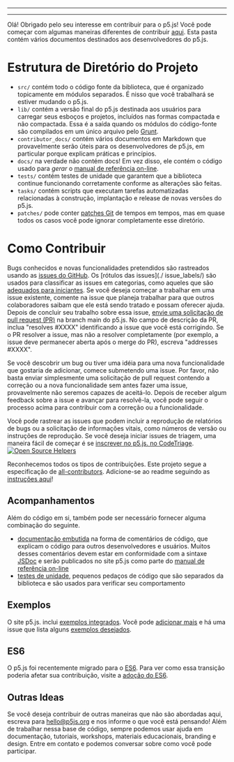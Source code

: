 
  ---
  
  ---
  Olá! Obrigado pelo seu interesse em contribuir para o p5.js! Você pode começar com algumas maneiras diferentes de contribuir [aqui](https://p5js.org/community/#contribute). Esta pasta contém vários documentos destinados aos desenvolvedores do p5.js.

# Estrutura de Diretório do Projeto

* `src/` contém todo o código fonte da biblioteca, que é organizado topicamente em módulos separados. É nisso que você trabalhará se estiver mudando o p5.js.
* `lib/` contém a versão final do p5.js destinada aos usuários para carregar seus esboços e projetos, incluídos nas formas compactada e não compactada. Essa é a saída quando os módulos do código-fonte são compilados em um único arquivo pelo [Grunt](https://gruntjs.com/).
* `contributor_docs/` contém vários documentos em Markdown que provavelmente serão úteis para os desenvolvedores de p5.js, em particular porque explicam práticas e princípios.
* `docs/` na verdade não contém docs! Em vez disso, ele contém o código usado para *gerar* o [manual de referência on-line](https://p5js.org/reference/).
* `tests/` contém testes de unidade que garantem que a biblioteca continue funcionando corretamente conforme as alterações são feitas.
* `tasks/` contém scripts que executam tarefas automatizadas relacionadas à construção, implantação e release de novas versões do p5.js.
* `patches/` pode conter [patches Git](https://git-scm.com/docs/git-format-patch) de tempos em tempos, mas em quase todos os casos você pode ignorar completamente esse diretório.

# Como Contribuir

Bugs conhecidos e novas funcionalidades pretendidos são rastreados usando as [issues do GitHub](https://github.com/processing/p5.js/issues). Os [rótulos das issues](./ issue_labels/) são usados para classificar as issues em categorias, como aqueles que são [adequados para iniciantes](https://github.com/processing/p5.js/labels/level%3Abeginner). Se você deseja começar a trabalhar em uma issue existente, comente na issue que planeja trabalhar para que outros colaboradores saibam que ele está sendo tratado e possam oferecer ajuda. Depois de concluir seu trabalho sobre essa issue, [envie uma solicitação de pull request (PR)](./preparing_a_pull_request/) na branch main do p5.js. No campo de descrição da PR, inclua "resolves #XXXX" identificando a issue que você está corrigindo. Se o PR resolver a issue, mas não a resolver completamente (por exemplo, a issue deve permanecer aberta após o merge do PR), escreva "addresses #XXXX".

Se você descobrir um bug ou tiver uma idéia para uma nova funcionalidade que gostaria de adicionar, comece submetendo uma issue. Por favor, não basta enviar simplesmente uma solicitação de pull request contendo a correção ou a nova funcionalidade sem antes fazer uma issue, provavelmente não seremos capazes de aceitá-lo. Depois de receber algum feedback sobre a issue e avançar para resolvê-la, você pode seguir o processo acima para contribuir com a correção ou a funcionalidade.

Você pode rastrear as issues que podem incluir a reprodução de relatórios de bugs ou a solicitação de informações vitais, como números de versão ou instruções de reprodução. Se você deseja iniciar issues de triagem, uma maneira fácil de começar é se [inscrever no p5.js. no CodeTriage](https://www.codetriage.com/processing/p5.js). [![Open Source Helpers](https://www.codetriage.com/processing/p5.js/badges/users.svg)](https://www.codetriage.com/processing/p5.js)

Reconhecemos todos os tipos de contribuições. Este projeto segue a especificação de [all-contributors](https://github.com/kentcdodds/all-contributors). Adicione-se ao readme seguindo as [instruções aqui](https://github.com/processing/p5.js/issues/2309)!

## Acompanhamentos

Além do código em si, também pode ser necessário fornecer alguma combinação do seguinte.

- [documentação embutida](./inline_documentation/) na forma de comentários de código, que explicam o código para outros desenvolvedores e usuários. Muitos desses comentários devem estar em conformidade com a sintaxe [JSDoc](https://usejsdoc.org) e serão publicados no site p5.js como parte do [manual de referência on-line](https://p5js.org/reference/ )
- [testes de unidade](./unit_testing/), pequenos pedaços de código que são separados da biblioteca e são usados para verificar seu comportamento

## Exemplos

O site p5.js. inclui [exemplos integrados](http://p5js.org/examples/). Você pode [adicionar mais](https://github.com/processing/p5.js-website/blob/main/contributor_docs/Adding_examples/) e há uma issue que lista alguns [exemplos desejados](https://github.com/processing/p5.js/issues/1954).

## ES6

O p5.js foi recentemente migrado para o [ES6](https://en.wikipedia.org/wiki/ECMAScript#6th_Edition_-_ECMAScript_2015). Para ver como essa transição poderia afetar sua contribuição, visite a [adoção do ES6](./es6-adoption/).

## Outras Ideas

Se você deseja contribuir de outras maneiras que não são abordadas aqui, escreva para [hello@p5js.org](mailto:hello@p5js.org) e nos informe o que você está pensando! Além de trabalhar nessa base de código, sempre podemos usar ajuda em documentação, tutoriais, workshops, materiais educacionais, branding e design. Entre em contato e podemos conversar sobre como você pode participar.
  